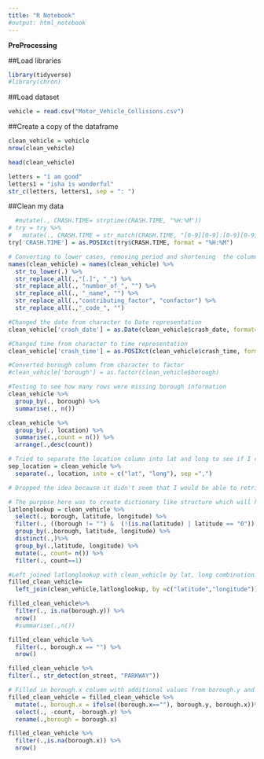 ```yaml
---
title: "R Notebook"
#output: html_notebook
---
```


**PreProcessing**

##Load libraries
```r
library(tidyverse)
#library(chron)
```

##Load dataset
```r
vehicle = read.csv("Motor_Vehicle_Collisions.csv")
```

##Create a copy of the dataframe
```r
clean_vehicle = vehicle
nrow(clean_vehicle)
```
```r
head(clean_vehicle)
```
```r
letters = "i am good" 
letters1 = "isha is wonderful"
str_c(letters, letters1, sep = ": ")
```

##Clean my data
```r


  #mutate(., CRASH.TIME= strptime(CRASH.TIME, "%H:%M"))
# try = try %>%
#   mutate(., CRASH.TIME = str_match(CRASH.TIME, "[0-9][0-9]:[0-9][0-9]"))
try['CRASH.TIME'] = as.POSIXct(try$CRASH.TIME, format = "%H:%M")
```

```r
# Converting to lower cases, removing period and shortening  the column names
names(clean_vehicle) = names(clean_vehicle) %>%  
  str_to_lower(.) %>%
  str_replace_all(.,"[.]", "_") %>%
  str_replace_all(., "number_of_", "") %>%
  str_replace_all(., "_name", "") %>% 
  str_replace_all(.,"contributing_factor", "confactor") %>% 
  str_replace_all(.,"_code_", "")
```
```r
#Changed the date from character to Date representation
clean_vehicle['crash_date'] = as.Date(clean_vehicle$crash_date, format="%m/%d/%Y")
```
```r
#Changed time from character to time representation
clean_vehicle['crash_time'] = as.POSIXct(clean_vehicle$crash_time, format = "%H:%M")
```
```r
#Converted borough column from character to factor
#clean_vehicle['borough'] = as.factor(clean_vehicle$borough)
```
```r
#Testing to see how many rows were missing borough information
clean_vehicle %>% 
  group_by(., borough) %>% 
  summarise(., n())
```
```r
clean_vehicle %>% 
  group_by(., location) %>% 
  summarise(.,count = n()) %>% 
  arrange(.,desc(count))
```
```r
# Tried to separate the location column into lat and long to see if I could fill in some of the missing information in latitudes and longitudes in the table. 
sep_location = clean_vehicle %>% 
  separate(., location, into = c("lat", "long"), sep =",")

# Dropped the idea because it didn't seem that I would be able to retrieve any new information 
```

```r
# The purpose here was to create dictionary like structure which will have all the unique borough, lat and long combinations, which we could use to fill in the missing borough information in some of the rows in our dataframe. For this, selected borough, lat and long columns and filtered the smaller dataframe for all the rows that had borough information and where latitude and longitude were neither 0 nor NA. The second group_by was done as part of quality check to see if same combination of lat, long values existed in 2 different boroughs because that will make it difficult to assign a borough to a lat, long combination in our main dataframe. Found ~300 rows that had 2 or more boroughs associated with same lat,long combination. Filtered those out and finally obtained latlonglookup dataframe.
latlonglookup = clean_vehicle %>% 
  select(., borough, latitude, longitude) %>% 
  filter(., ((borough != "") &  (!(is.na(latitude) | latitude == "0")) & (!(is.na(longitude) | longitude == "0")))) %>% 
  group_by(.,borough, latitude, longitude) %>% 
  distinct(.,)%>% 
  group_by(.,latitude, longitude) %>% 
  mutate(., count= n()) %>% 
  filter(., count==1)
```

```r
#Left joined latlonglookup with clean_vehicle by lat, long combination. This created 2 new columns "borough.y" and "count". Saved it in a new dataframe filled_clean_vehicle. Borough.y column had 443146 observations missing as opposed to 549153 in borough.x column
filled_clean_vehicle=
  left_join(clean_vehicle,latlonglookup, by =c("latitude","longitude"))
```

```r
filled_clean_vehicle%>% 
  filter(., is.na(borough.y)) %>%
  nrow()
  #summarise(.,n())
```
```r
filled_clean_vehicle %>% 
  filter(., borough.x == "") %>% 
  nrow()
```
```r
filled_clean_vehicle %>% 
filter(., str_detect(on_street, "PARKWAY"))
```
```r
# Filled in borough.x column with additional values from borough.y and then dropped the last 2 columns i.e. borough.y and count. renamed borough.x as borough
filled_clean_vehicle = filled_clean_vehicle %>% 
  mutate(., borough.x = ifelse((borough.x==""), borough.y, borough.x))%>% 
  select(., -count, -borough.y) %>% 
  rename(.,borough = borough.x)
```
```r

filled_clean_vehicle %>% 
  filter(.,is.na(borough.x)) %>% 
  nrow()
```

